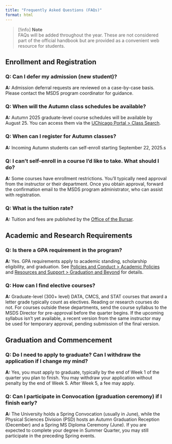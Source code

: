 ```yaml
---
title: "Frequently Asked Questions (FAQs)"
format: html
---
```


> [!info]
> **Note**  
> FAQs will be added throughout the year. These are not considered part of the official handbook but are provided as a convenient web resource for students.

## Enrollment and Registration

:::: {.callout .callout-question collapse=true}
### Q: Can I defer my admission (new student)?
**A:** Admission deferral requests are reviewed on a case-by-case basis. Please contact the MSDS program coordinator for guidance.
::::

:::: {.callout .callout-question collapse=true}
### Q: When will the Autumn class schedules be available?
**A:** Autumn 2025 graduate-level course schedules will be available by August 25. You can access them via the [UChicago Portal > Class Search](https://my.uchicago.edu).
::::

:::: {.callout .callout-question collapse=true}
### Q: When can I register for Autumn classes?
**A:** Incoming Autumn students can self-enroll starting September 22, 2025.s
::::

:::: {.callout .callout-question collapse=true}
### Q: I can't self-enroll in a course I’d like to take. What should I do?
**A:** Some courses have enrollment restrictions. You'll typically need approval from the instructor or their department. Once you obtain approval, forward the confirmation email to the MSDS program administrator, who can assist with registration.
::::

:::: {.callout .callout-question collapse=true}
### Q: What is the tuition rate?
**A:** Tuition and fees are published by the [Office of the Bursar](https://bursar.uchicago.edu/tuition-and-fees).
::::

## Academic and Research Requirements

:::: {.callout .callout-question collapse=true}
### Q: Is there a GPA requirement in the program?
**A:** Yes. GPA requirements apply to academic standing, scholarship eligibility, and graduation. See [Policies and Conduct > Academic Policies](policies.qmd) and [Resources and Support > Graduation and Beyond](graduation.qmd) for details.
::::

:::: {.callout .callout-question collapse=true}
### Q: How can I find elective courses?
**A:** Graduate-level (300+ level) DATA, CMCS, and STAT courses that award a letter grade typically count as electives. Reading or research courses do not. For courses outside these departments, send the course syllabus to the MSDS Director for pre-approval before the quarter begins. If the upcoming syllabus isn’t yet available, a recent version from the same instructor may be used for temporary approval, pending submission of the final version.
::::

## Graduation and Commencement

:::: {.callout .callout-question collapse=true}
### Q: Do I need to apply to graduate? Can I withdraw the application if I change my mind?
**A:** Yes, you must apply to graduate, typically by the end of Week 1 of the quarter you plan to finish. You may withdraw your application without penalty by the end of Week 5. After Week 5, a fee may apply.
::::

:::: {.callout .callout-question collapse=true}
### Q: Can I participate in Convocation (graduation ceremony) if I finish early?
**A:** The University holds a Spring Convocation (usually in June), while the Physical Sciences Division (PSD) hosts an Autumn Graduation Reception (December) and a Spring MS Diploma Ceremony (June). If you are expected to complete your degree in Summer Quarter, you may still participate in the preceding Spring events.
::::